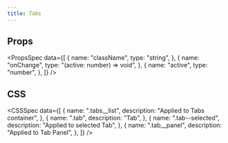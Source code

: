 ```yaml
---
title: Tabs
---
```


<Preview name="Tabs" />

## Props

<PropsSpec
  data={[
    {
      name: "className",
      type: "string",
    },
    {
      name: "onChange",
      type: "(active: number) => void",
    },
    {
      name: "active",
      type: "number",
    },
  ]}
/>

## CSS

<CSSSpec
  data={[
    {
      name: ".tabs__list",
      description: "Applied to Tabs container",
    },
    {
      name: ".tab",
      description: "Tab",
    },
    {
      name: ".tab--selected",
      description: "Applied to selected Tab",
    },
    {
      name: ".tab__panel",
      description: "Applied to Tab Panel",
    },
  ]}
/>
